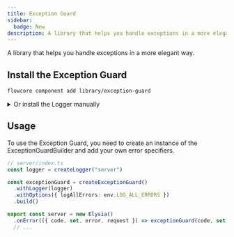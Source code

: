 ```yaml
---
title: Exception Guard
sidebar:
  badge: New
description: A library that helps you handle exceptions in a more elegant way
---
```


A library that helps you handle exceptions in a more elegant way.

## Install the Exception Guard

```bash
flowcore component add library/exception-guard
```

<details>
  <summary>Or install the Logger manually</summary>

  Create a `lib/exception-guard.ts` file in your project's lib folder, and add the following code:

    ```typescript
    /**
     * @module ExceptionGuard
     * This module provides functionality for handling and guarding against exceptions in an API context.
     */

    import {
      ApiException,
      ApiInternalServerErrorException,
      ApiNotFoundException,
      ApiUnauthorizedException,
      ApiUnprocessableContentException,
    } from "@/lib/api-exceptions"
    import type { Logger } from "@/lib/logger"
    import { Type } from "@sinclair/typebox"
    import { Value } from "@sinclair/typebox/value"
    import type { StatusMap } from "elysia"
    import type { ElysiaCookie } from "elysia/cookies"
    import type { HTTPHeaders } from "elysia/types"

    /** Represents an error during JSON parsing */
    type SafeJsonParseError = [Error, undefined]
    /** Represents a successful JSON parse */
    type SafeJsonParseSuccess = [undefined, Error]
    /** Represents the result of a safe JSON parse operation */
    type SafeJsonParseResult = SafeJsonParseError | SafeJsonParseSuccess

    /**
     * Safely parses a JSON string
     * @param obj - The string to parse
     * @returns A tuple containing either an Error and undefined, or undefined and the parsed object
     */
    function safeParseJson(obj: string): SafeJsonParseResult {
      try {
        const parsed = JSON.parse(obj)
        return [undefined, parsed]
      } catch (error) {
        return [error as Error, undefined]
      }
    }

    /** Schema for validation errors */
    export const ValidationErrorSchema = Type.Object({
      on: Type.String(),
      errors: Type.Array(
        Type.Object({
          path: Type.String(),
          message: Type.String(),
        }),
      ),
    })

    /** Possible error codes */
    type ErrorCode =
      | "VALIDATION"
      | "UNKNOWN"
      | "NOT_FOUND"
      | "PARSE"
      | "INTERNAL_SERVER_ERROR"
      | "INVALID_COOKIE_SIGNATURE"
      | "UNAUTHORIZED"

    /** State to be set in response */
    type SetState = {
      headers: HTTPHeaders
      status?: number | keyof StatusMap
      redirect?: string
      cookie?: Record<string, ElysiaCookie>
    }

    /** Result of an error specifier */
    type ErrorSpecifierResult<T extends ApiException> =
      | {
          match: true
          result: T
        }
      | {
          match: false
          result?: never
        }

    /** Function to specify how to handle a specific type of ApiException */
    type ErrorSpecifier<T extends ApiException> = (exception: ApiException) => ErrorSpecifierResult<T>

    /** Options for the ExceptionGuard */
    interface ExceptionGuardOptions {
      logAllErrors?: boolean
    }

    /**
     * Builder class for creating an exception guard
     */
    export class ExceptionGuardBuilder {
      private logger: Logger = console
      private errorSpecifiers: ErrorSpecifier<ApiException>[] = []
      private options: ExceptionGuardOptions = {}

      /**
       * Sets the logger for the exception guard
       * @param logger - The logger to use
       */
      withLogger(logger: Logger) {
        this.logger = logger
        return this
      }

      /**
       * Sets the options for the exception guard
       * @param options - The options to set
       */
      withOptions(options: ExceptionGuardOptions) {
        this.options = options
        return this
      }

      /**
       * Adds an error specifier to the exception guard
       * @param specifier - The error specifier to add
       */
      withErrorSpecifier<T extends ApiException>(specifier: ErrorSpecifier<T>) {
        this.errorSpecifiers.push(specifier)
        return this
      }

      /**
       * Builds and returns the exception guard function
       */
      build() {
        return (code: ErrorCode, set: SetState, error: Error, request: Request) => {
          if (code === "VALIDATION") {
            let on: string | undefined
            let validationErrors: Record<string, string> | undefined
            const [_err, parsedMessage] = safeParseJson(error.message)
            if (Value.Check(ValidationErrorSchema, parsedMessage)) {
              on = parsedMessage.on
              validationErrors = {}
              for (const validationError of parsedMessage.errors) {
                validationErrors[validationError.path] = validationError.message
              }
            }
            // biome-ignore lint/style/noParameterAssign: intentional
            error = new ApiUnprocessableContentException("Unprocessable Content", on, validationErrors)
          } else if (code === "NOT_FOUND" && !(error instanceof ApiNotFoundException)) {
            // biome-ignore lint/style/noParameterAssign: intentional
            error = new ApiNotFoundException("Not Found")
          } else if (code === "UNAUTHORIZED" && !(error instanceof ApiUnauthorizedException)) {
            // biome-ignore lint/style/noParameterAssign: intentional
            error = new ApiUnauthorizedException()
          }
          const apiError = error instanceof ApiException ? error : new ApiInternalServerErrorException()

          const errorLogContext = {
            method: request.method,
            pathname: new URL(request.url).pathname,
          }

          if (error !== apiError) {
            this.logger.error(error, errorLogContext)
          }
          set.status = apiError.status
          for (const specifier of this.errorSpecifiers) {
            const { match, result } = specifier(apiError)
            if (match) {
              set.status = result.status
              if (this.options.logAllErrors) {
                this.logger.error(result, errorLogContext)
              }
              return result
            }
          }
          if (error === apiError && this.options.logAllErrors) {
            this.logger.error(error, errorLogContext)
          }
          return {
            status: apiError.status,
            code: apiError.code,
            message: apiError.status === 500 ? "Internal server error" : apiError.message,
          }
        }
      }
    }

    /**
     * Creates a new ExceptionGuardBuilder with a default error specifier for ApiUnprocessableContentException
     * @returns An ExceptionGuardBuilder instance
     */
    export function createExceptionGuard() {
      return new ExceptionGuardBuilder().withErrorSpecifier<ApiUnprocessableContentException>((apiError) => {
        if (apiError instanceof ApiUnprocessableContentException) {
          return {
            match: true,
            result: {
              ...apiError,
              status: apiError.status,
              code: apiError.code,
              message: apiError.message,
              on: apiError.on,
              errors: apiError.errors,
            },
          }
        }
        return {
          match: false,
        }
      })
    }
    ```
</details>

## Usage

To use the Exception Guard, you need to create an instance of the ExceptionGuardBuilder and add your own error specifiers.

```typescript
// server/index.ts
const logger = createLogger("server")

const exceptionGuard = createExceptionGuard()
  .withLogger(logger)
  .withOptions({ logAllErrors: env.LOG_ALL_ERRORS })
  .build()

export const server = new Elysia()
  .onError(({ code, set, error, request }) => exceptionGuard(code, set, error, request))
  // ...
```